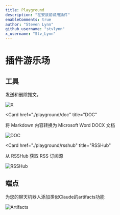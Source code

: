 ```yaml
---
title: Playground
description: "在安装前试用插件"
enableComments: true
author: "Steven Lynn"
github_username: "stvlynn"
x_username: "Stv_Lynn"
---
```


# 插件游乐场

## 工具

<Cards>
   <Card 
    href="./playground/x" 
    title="X(前身为Twitter)"
  >
  <p>发送和删除推文。</p>
    <img src="https://s2.loli.net/2025/05/15/QgHeYb6BGDUFipL.png" alt="X" />
   </Card>

   <Card 
    href="./playground/doc" 
    title="DOC"
  >
  <p>将 Markdown 内容转换为 Microsoft Word DOCX 文档</p>
    <img src="https://s2.loli.net/2025/05/17/zQyImq39XugBoU8.png" alt="DOC" />
   </Card>

   <Card 
    href="./playground/rsshub" 
    title="RSSHub"
  >
  <p>从 RSSHub 获取 RSS 订阅源</p>
    <img src="https://s2.loli.net/2025/05/16/EiYFhRWmt9xvcuI.png" alt="RSSHub" />
   </Card>
</Cards>

## 端点

<Cards>
   <Card 
    href="./playground/artifacts" 
    title="Artifacts"
  >
  <p>为您的聊天机器人添加类似Claude的artifacts功能</p>
    <img src="https://s2.loli.net/2025/05/15/59ADbyazJhSY6ox.png" alt="Artifacts" />
    </Card>
</Cards> 
